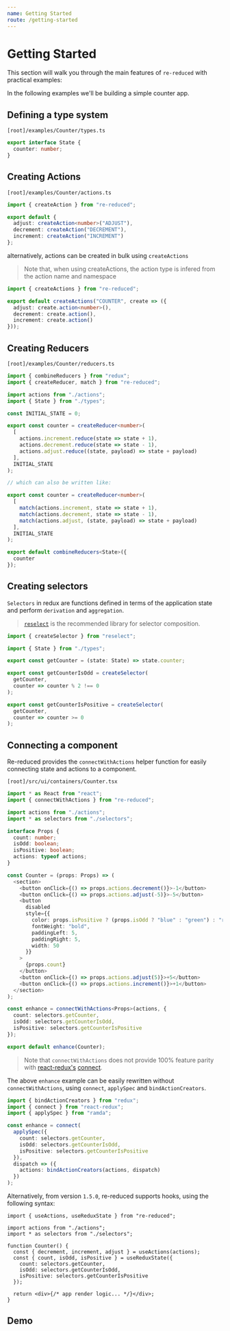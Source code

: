 ```yaml
---
name: Getting Started
route: /getting-started
---
```


# Getting Started

This section will walk you through the main features of `re-reduced` with practical examples:

In the following examples we'll be building a simple counter app.

## Defining a type system

`[root]/examples/Counter/types.ts`

```ts
export interface State {
  counter: number;
}
```

## Creating Actions

`[root]/examples/Counter/actions.ts`

```ts
import { createAction } from "re-reduced";

export default {
  adjust: createAction<number>("ADJUST"),
  decrement: createAction("DECREMENT"),
  increment: createAction("INCREMENT")
};
```

alternatively, actions can be created in bulk using `createActions`

> Note that, when using createActions, the action type is infered from the action name and namespace

```ts
import { createActions } from "re-reduced";

export default createActions("COUNTER", create => ({
  adjust: create.action<number>(),
  decrement: create.action(),
  increment: create.action()
}));
```

## Creating Reducers

`[root]/examples/Counter/reducers.ts`

```ts
import { combineReducers } from "redux";
import { createReducer, match } from "re-reduced";

import actions from "./actions";
import { State } from "./types";

const INITIAL_STATE = 0;

export const counter = createReducer<number>(
  [
    actions.increment.reduce(state => state + 1),
    actions.decrement.reduce(state => state - 1),
    actions.adjust.reduce((state, payload) => state + payload)
  ],
  INITIAL_STATE
);

// which can also be written like:

export const counter = createReducer<number>(
  [
    match(actions.increment, state => state + 1),
    match(actions.decrement, state => state - 1),
    match(actions.adjust, (state, payload) => state + payload)
  ],
  INITIAL_STATE
);

export default combineReducers<State>({
  counter
});
```

## Creating selectors

`Selectors` in redux are functions defined in terms of the application state and perform `derivation` and `aggregation`.

> [`reselect`](https://github.com/reduxjs/reselect) is the recommended library for selector composition.

```ts
import { createSelector } from "reselect";

import { State } from "./types";

export const getCounter = (state: State) => state.counter;

export const getCounterIsOdd = createSelector(
  getCounter,
  counter => counter % 2 !== 0
);

export const getCounterIsPositive = createSelector(
  getCounter,
  counter => counter >= 0
);
```

## Connecting a component

Re-reduced provides the `connectWithActions` helper function for easily connecting state and actions to a component.

`[root]/src/ui/containers/Counter.tsx`

```ts
import * as React from "react";
import { connectWithActions } from "re-reduced";

import actions from "./actions";
import * as selectors from "./selectors";

interface Props {
  count: number;
  isOdd: boolean;
  isPositive: boolean;
  actions: typeof actions;
}

const Counter = (props: Props) => (
  <section>
    <button onClick={() => props.actions.decrement()}>-1</button>
    <button onClick={() => props.actions.adjust(-5)}>-5</button>
    <button
      disabled
      style={{
        color: props.isPositive ? (props.isOdd ? "blue" : "green") : "red",
        fontWeight: "bold",
        paddingLeft: 5,
        paddingRight: 5,
        width: 50
      }}
    >
      {props.count}
    </button>
    <button onClick={() => props.actions.adjust(5)}>+5</button>
    <button onClick={() => props.actions.increment()}>+1</button>
  </section>
);

const enhance = connectWithActions<Props>(actions, {
  count: selectors.getCounter,
  isOdd: selectors.getCounterIsOdd,
  isPositive: selectors.getCounterIsPositive
});

export default enhance(Counter);
```

> Note that `connectWithActions` does not provide 100% feature parity with [react-redux's](https://github.com/reduxjs/react-redux) [connect](https://react-redux.js.org/introduction/quick-start#connect).

The above `enhance` example can be easily rewritten without `connectWithActions`, using `connect`, `applySpec` and `bindActionCreators`.

```ts
import { bindActionCreators } from "redux";
import { connect } from "react-redux";
import { applySpec } from "ramda";

const enhance = connect(
  applySpec({
    count: selectors.getCounter,
    isOdd: selectors.getCounterIsOdd,
    isPositive: selectors.getCounterIsPositive
  }),
  dispatch => ({
    actions: bindActionCreators(actions, dispatch)
  })
);
```

Alternatively, from version `1.5.0`, re-reduced supports hooks, using the following syntax:

```tsx
import { useActions, useReduxState } from "re-reduced";

import actions from "./actions";
import * as selectors from "./selectors";

function Counter() {
  const { decrement, increment, adjust } = useActions(actions);
  const { count, isOdd, isPositive } = useReduxState({
    count: selectors.getCounter,
    isOdd: selectors.getCounterIsOdd,
    isPositive: selectors.getCounterIsPositive
  });

  return <div>{/* app render logic... */}</div>;
}
```

## Demo



<Playground>
  <Counter />
</Playground>
